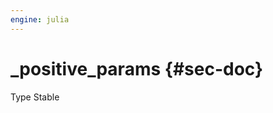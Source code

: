 ```yaml
---
engine: julia
---
```


# _positive_params {#sec-doc}
    

::: {.callout-note appearance="simple" title="docblock" collapse=false}    

Type Stable
 


:::
    

